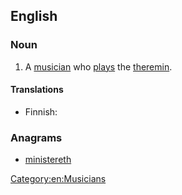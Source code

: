 ==English==

===Noun===
{{en-noun}}

# A [[musician]] who [[play]]s the [[theremin]].

====Translations====
{{trans-top|theremin player}}
* Finnish: {{t-|fi|theremin|alt=thereminin}} {{t+|fi|soittaja}}
{{trans-mid}}
{{trans-bottom}}

===Anagrams===
* [[ministereth#English|ministereth]]

[[Category:en:Musicians]]